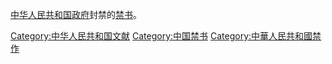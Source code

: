 [[中华人民共和国政府|中华人民共和国政府]]封禁的[[禁书|禁书]]。
{{cat main|中华人民共和国被禁出版物列表}}

[[Category:中华人民共和国文献|Category:中华人民共和国文献]]
[[Category:中国禁书|Category:中国禁书]]
[[Category:中華人民共和國禁作|Category:中華人民共和國禁作]]